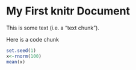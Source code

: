 My First knitr Document
=====================================================================================

This is some text (i.e. a "text chunk").

Here is a code chunk
```r
set.seed(1)
x<-rnorm(100)
mean(x)
```